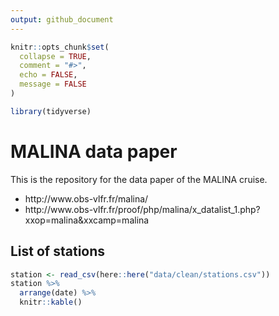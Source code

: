 ```yaml
---
output: github_document
---
```


<!-- README.md is generated from README.Rmd. Please edit that file -->

```r
knitr::opts_chunk$set(
  collapse = TRUE,
  comment = "#>",
  echo = FALSE,
  message = FALSE
)

library(tidyverse)

```

# MALINA data paper

This is the repository for the data paper of the MALINA cruise.

- http://www.obs-vlfr.fr/malina/
- http://www.obs-vlfr.fr/proof/php/malina/x_datalist_1.php?xxop=malina&xxcamp=malina

## List of stations

```r
station <- read_csv(here::here("data/clean/stations.csv"))
station %>% 
  arrange(date) %>% 
  knitr::kable()
```

